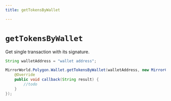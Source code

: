 ```yaml
---
title: getTokensByWallet

---
```


# `getTokensByWallet`
Get single transaction with its signature.

```java
String walletAddress = "wallet address";

MirrorWorld.Polygon.Wallet.getTokensByWallet(walletAddress, new MirrorCallback() {
    @Override
    public void callback(String result) {
        //todo
    }
});
```
